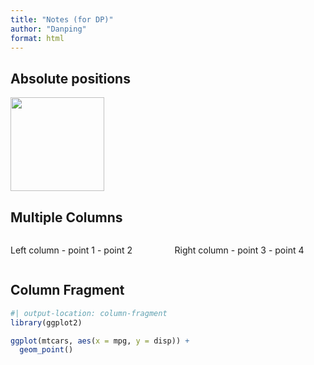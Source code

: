 ```yaml
---
title: "Notes (for DP)"
author: "Danping"
format: html
---
```


## Absolute positions

::: {.absolute .fragment bottom="25" left="100"}
![](images/howard-gentleman.jpeg){width="150" fig-alt="Howard dressed as a victorian gentleman"}
:::

## Multiple Columns

::: columns
::: {.column .fragment width="50%"}
Left column - point 1 - point 2
:::

::: {.column .fragment width="50%"}
Right column - point 3 - point 4
:::
:::

## Column Fragment

```r
#| output-location: column-fragment
library(ggplot2)

ggplot(mtcars, aes(x = mpg, y = disp)) +
  geom_point()
```
